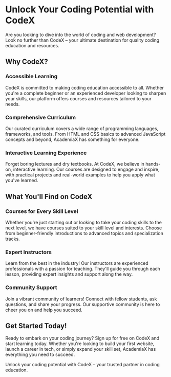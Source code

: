 # Unlock Your Coding Potential with CodeX

Are you looking to dive into the world of coding and web development? Look no further than CodeX – your ultimate destination for quality coding education and resources.

## Why CodeX?

### Accessible Learning

CodeX is committed to making coding education accessible to all. Whether you're a complete beginner or an experienced developer looking to sharpen your skills, our platform offers courses and resources tailored to your needs.

### Comprehensive Curriculum

Our curated curriculum covers a wide range of programming languages, frameworks, and tools. From HTML and CSS basics to advanced JavaScript concepts and beyond, AcademiaX has something for everyone.

### Interactive Learning Experience

Forget boring lectures and dry textbooks. At CodeX, we believe in hands-on, interactive learning. Our courses are designed to engage and inspire, with practical projects and real-world examples to help you apply what you've learned.

## What You'll Find on CodeX

### Courses for Every Skill Level

Whether you're just starting out or looking to take your coding skills to the next level, we have courses suited to your skill level and interests. Choose from beginner-friendly introductions to advanced topics and specialization tracks.

### Expert Instructors

Learn from the best in the industry! Our instructors are experienced professionals with a passion for teaching. They'll guide you through each lesson, providing expert insights and support along the way.

### Community Support

Join a vibrant community of learners! Connect with fellow students, ask questions, and share your progress. Our supportive community is here to cheer you on and help you succeed.

## Get Started Today!

Ready to embark on your coding journey? Sign up for free on CodeX and start learning today. Whether you're looking to build your first website, launch a career in tech, or simply expand your skill set, AcademiaX has everything you need to succeed.

Unlock your coding potential with CodeX – your trusted partner in coding education.

